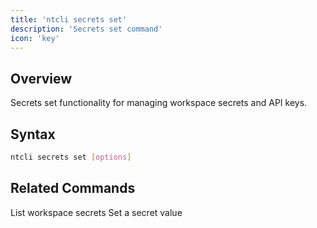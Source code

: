 ```yaml
---
title: 'ntcli secrets set'
description: 'Secrets set command'
icon: 'key'
---
```


## Overview

Secrets set functionality for managing workspace secrets and API keys.

## Syntax

```bash
ntcli secrets set [options]
```

## Related Commands

<CardGroup cols={2}>
  <Card
    title="secrets list"
    icon="list"
    href="/cli/commands/secrets/list"
  >
    List workspace secrets
  </Card>
  <Card
    title="secrets set"
    icon="plus"
    href="/cli/commands/secrets/set"
  >
    Set a secret value
  </Card>
</CardGroup>
